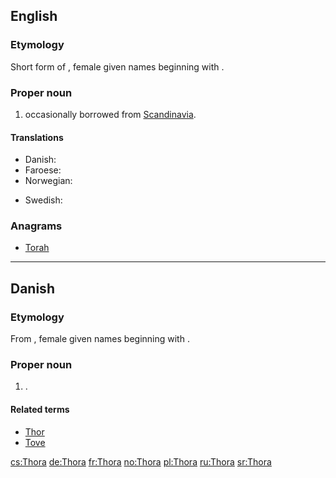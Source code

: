 ==English==

===Etymology===
Short form of {{etyl|non|en}}, female given names beginning with {{term|Þórr||Thor|lang=non}}.

===Proper noun===
{{en-proper noun}}

# {{given name|female|from=Germanic}} occasionally borrowed from [[Scandinavia]].

====Translations====
{{trans-top|female given name}}
* Danish: {{t-|da|Thora}}
* Faroese: {{t-|fo|Tóra|f}}
* Norwegian: {{t+|no|Tora}}
{{trans-mid}}
* Swedish: {{t+|sv|Tora}}
{{trans-bottom}}

===Anagrams===
* [[Torah#English|Torah]]

----

==Danish==

===Etymology===
From {{etyl|non|da}}, female given names beginning with {{term|Þórr||Thor|lang=non}}.

===Proper noun===
{{head|da|proper noun}}

# {{given name|female|lang=da}}.

====Related terms====
* [[Thor#Danish|Thor]]
* [[Tove]]

[[cs:Thora]]
[[de:Thora]]
[[fr:Thora]]
[[no:Thora]]
[[pl:Thora]]
[[ru:Thora]]
[[sr:Thora]]
